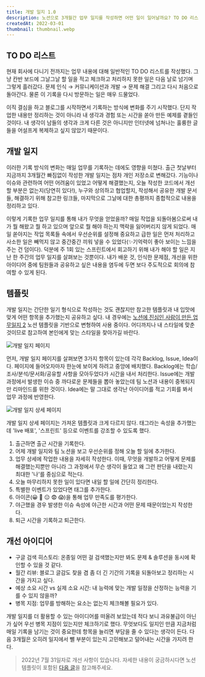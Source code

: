 ```yaml
---
title: 개발 일지 1.0
description: 노션으로 3개월간 업무 일지를 작성하면 어떤 일이 일어날까요? TO DO 리스트를 넘어 생각과 경험을 담은 저장소가 만들어집니다.
createdAt: 2022-03-01
thumbnail: thumbnail.webp
---
```


## TO DO 리스트

현재 회사에 다니기 전까지는 업무 내용에 대해 일반적인 TO DO 리스트를 작성했다. 그냥 칸반 보드에 그날그날 할 일을 적고 체크하고 처리하지 못한 일은 다음 날로 넘기며 그렇게 흘러갔다. 문제 인식 → 커뮤니케이션과 개발 → 문제 해결 그리고 다시 처음으로 돌아간다. 물론 이 기록을 다시 방문하는 일은 매우 드물었다.

이직 결심을 하고 블로그를 시작하면서 기록하는 방식에 변화를 주기 시작했다. 단지 작업한 내용만 정리하는 것이 아니라 내 생각과 경험 또는 시간을 쏟아 만든 예제를 곁들인 것이다. 내 생각이 남들의 생각과 크게 다른 것은 아니지만 인터넷에 넘쳐나는 훌륭한 글들을 어설프게 복제하고 싶지 않았기 때문이다.

## 개발 일지

이러한 기록 방식의 변화는 매일 업무를 기록하는 데에도 영향을 미쳤다. 출근 첫날부터 지금까지 3개월간 빠짐없이 작성한 개발 일지는 점차 개인 저장소로 변해갔다. 기능이나 이슈와 관련하여 어떤 어려움이 있었고 어떻게 해결했는지, 오늘 작성한 코드에서 개선할 부분은 없는지(당연히 있다!), 누구와 상의하고 협업할지, 작성해서 공유한 개발 문서들, 해결하기 위해 참고한 링크들, 마지막으로 그날에 대한 총평까지 종합적으로 내용을 정리하고 있다.

이렇게 기록한 업무 일지를 통해 내가 무엇을 얻었을까? 매일 작업을 되돌아봄으로써 내가 뭘 해왔고 뭘 하고 있으며 앞으로 뭘 해야 하는지 맥락을 잃어버리지 않게 되었다. 매일 쏟아지는 작업 목록들 속에서 우선순위를 설정해 중요하고 급한 일은 먼저 처리하고 사소한 일은 빼먹지 않고 중간중간 끼워 넣을 수 있었다(✨기억력이 좋아 보이는 느낌을 주는 건 덤이다).
덕분에 주 1회 있는 스프린트에서 회고하기 위해 내가 해야 할 일은 지난 한 주간의 업무 일지를 살펴보는 것뿐이다. 내가 배운 것, 인식한 문제점, 개선을 위한 아이디어 중에 팀원들과 공유하고 싶은 내용을 염두에 두면 보다 주도적으로 회의에 참여할 수 있게 된다.

## 템플릿

개발 일지는 간단한 일기 형식으로 작성하는 것도 괜찮지만 참고한 템플릿과 내 입맛에 맞게 어떤 항목을 추가했는지 공유하고 싶다. 내 경우에는 [노션에 진심인 사람이 만든 업무일지 2](https://www.choigouisaram.com/22) 노션 템플릿을 기반으로 변형하여 사용 중이다. 어디까지나 내 스타일에 맞춘 것이므로 참고하여 본인에게 맞는 스타일을 찾아가길 바란다.

![개발 일지 페이지](/static/posts/developer-diary-v1/개발_일지_페이지.png)

먼저, 개발 일지 페이지를 살펴보면 3가지 항목이 있는데 각각 Backlog, Issue, Idea이다. 페이지에 들어오자마자 한눈에 보이게 하려고 중앙에 배치했다. Backlog에는 학습/조사/분석/문서화/공유할 사항을 모아두었다가 시간을 내서 처리한다. Issue에는 개발 과정에서 발생한 이슈 중 까다로운 문제들을 뽑아 놓았는데 팀 노션과 내용이 중복되지만 리마인드를 위한 것이다. Idea에는 말 그대로 생각난 아이디어를 적고 기회를 봐서 업무 과정에 반영한다.

![개발 일지 상세 페이지](/static/posts/developer-diary-v1/개발_일지_상세_페이지.png)

개발 일지 상세 페이지는 가져온 템플릿과 크게 다르지 않다. 태그라는 속성을 추가했는데 'live 배포', '스프린트' 등으로 이벤트를 강조할 수 있도록 했다.

1. 출근하면 출근 시간을 기록한다.
2. 어제 개발 일지와 팀 노션을 보고 우선순위를 정해 오늘 할 일에 추가한다.
3. 업무 상세에 작업한 내용을 자세히 작성한다. 이때, 무엇을 개발하고 어떻게 문제를 해결했는지뿐만 아니라 그 과정에서 무슨 생각이 들었고 왜 그런 판단을 내렸는지 최대한 '나'를 중심으로 적는다.
4. 오늘 마무리하지 못한 일이 있다면 내일 할 일에 간단히 정리한다.
5. 특별한 이벤트가 있었다면 태그를 추가한다.
6. 아이콘(😀 🙂 😑 😨 😱)을 통해 업무 만족도를 평가한다.
7. 야근했을 경우 발생한 이슈 속성에 야근한 시간과 어떤 문제 때문이었는지 작성한다.
8. 퇴근 시간을 기록하고 퇴근한다.

## 개선 아이디어

- 구글 검색 히스토리: 온종일 어떤 걸 검색했는지만 봐도 문제 & 솔루션을 동시에 확인할 수 있을 것 같다.
- 월간 리뷰: 블로그 글감도 찾을 겸 좀 더 긴 기간의 기록을 되돌아보고 정리하는 시간을 가지고 싶다.
- 예상 소요 시간 vs 실제 소요 시간: 내 능력에 맞는 개발 일정을 산정하는 능력을 기를 수 있지 않을까?
- 병목 지점: 업무를 방해하는 요소는 없는지 체크해볼 필요가 있다.

개발 일지를 더 활용할 수 있는 아이디어를 떠올려 보았는데 적다 보니 과유불급이 아닌가 싶어 우선 병목 지점이 있는지만 체크하기로 했다. 무엇보다도 일지인 만큼 지금처럼 매일 기록을 남기는 것이 중요한데 항목을 늘리면 부담을 줄 수 있다는 생각이 든다. 다음 3개월은 오히려 일지에서 뺄 부분이 있는지 고민해보고 덜어내는 시간을 가지려 한다.

> 2022년 7월 31일자로 개선 사항이 있습니다. 자세한 내용이 궁금하시다면 노션 템플릿이 포함된 [다음 글](/ko/posts/developer-diary-v1-1)을 참고해주세요.
